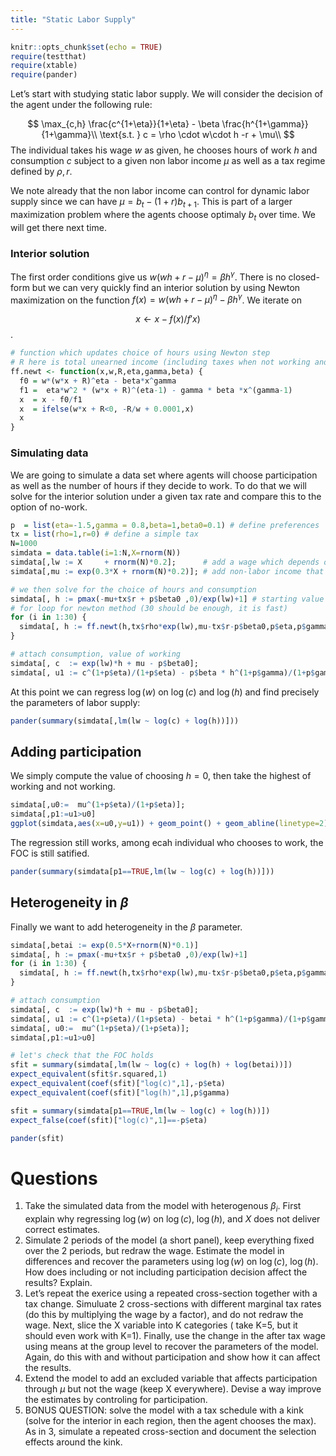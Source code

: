 ```yaml
---
title: "Static Labor Supply"
---
```


```r
knitr::opts_chunk$set(echo = TRUE)
require(testthat)
require(xtable)
require(pander)
```

Let's start with studying static labor supply. We will consider the decision of the agent under the following rule:

$$
\max_{c,h} \frac{c^{1+\eta}}{1+\eta} - \beta \frac{h^{1+\gamma}}{1+\gamma}\\
\text{s.t. } c = \rho \cdot w\cdot h -r + \mu\\ 
$$
The individual takes his wage $w$ as given, he chooses hours of work $h$ and consumption $c$ subject to a given non labor income $\mu$ as well as a tax regime defined by $\rho,r$.

We note already that the non labor income can control for dynamic labor supply since we can have $\mu= b_t - (1+r)b_{t+1}$. This is part of a larger maximization problem where the agents choose optimaly $b_t$ over time. We will get there next time.

### Interior solution

The first order conditions give us $w(wh +r - \mu)^\eta = \beta h^\gamma$. There is no closed-form but we can very quickly find an interior solution by using Newton maximization on the function $f(x) = w(wh +r - \mu)^\eta - \beta h^\gamma$. We iterate on 

$$x \leftarrow x - f(x)/f'x)$$.

```r
# function which updates choice of hours using Newton step
# R here is total unearned income (including taxes when not working and all)
ff.newt <- function(x,w,R,eta,gamma,beta) {
  f0 = w*(w*x + R)^eta - beta*x^gamma
  f1 =  eta*w^2 * (w*x + R)^(eta-1) - gamma * beta *x^(gamma-1)
  x  = x - f0/f1 
  x  = ifelse(w*x + R<0, -R/w + 0.0001,x)
  x
}
```

### Simulating data

We are going to simulate a data set where agents will choose participation as well as the number of hours if they decide to work. To do that we will solve for the interior solution under a given tax rate and compare this to the option of no-work.

```r
p  = list(eta=-1.5,gamma = 0.8,beta=1,beta0=0.1) # define preferences
tx = list(rho=1,r=0) # define a simple tax
N=1000
simdata = data.table(i=1:N,X=rnorm(N))
simdata[,lw := X     + rnorm(N)*0.2];      # add a wage which depends on X
simdata[,mu := exp(0.3*X + rnorm(N)*0.2)]; # add non-labor income that also depends on X

# we then solve for the choice of hours and consumption
simdata[, h := pmax(-mu+tx$r + p$beta0 ,0)/exp(lw)+1] # starting value
# for loop for newton method (30 should be enough, it is fast)
for (i in 1:30) {
  simdata[, h := ff.newt(h,tx$rho*exp(lw),mu-tx$r-p$beta0,p$eta,p$gamma,p$beta) ]
}

# attach consumption, value of working
simdata[, c  := exp(lw)*h + mu - p$beta0];
simdata[, u1 := c^(1+p$eta)/(1+p$eta) - p$beta * h^(1+p$gamma)/(1+p$gamma) ];
```

At this point we can regress $\log(w)$ on $\log(c)$ and $\log(h)$ and find precisely the parameters of labor supply:

```r
pander(summary(simdata[,lm(lw ~ log(c) + log(h))]))
```

## Adding participation

We simply compute the value of choosing $h=0$, then take the highest of working and not working. 

```r
simdata[,u0:=  mu^(1+p$eta)/(1+p$eta)];
simdata[,p1:=u1>u0]
ggplot(simdata,aes(x=u0,y=u1)) + geom_point() + geom_abline(linetype=2)
```

The regression still works, among ecah individual who chooses to work, the FOC is still satified.

```r
pander(summary(simdata[p1==TRUE,lm(lw ~ log(c) + log(h))]))
```

## Heterogeneity in $\beta$

Finally we want to add heterogeneity in the $\beta$ parameter. 

```r
simdata[,betai := exp(0.5*X+rnorm(N)*0.1)]
simdata[, h := pmax(-mu+tx$r + p$beta0 ,0)/exp(lw)+1]
for (i in 1:30) {
  simdata[, h := ff.newt(h,tx$rho*exp(lw),mu-tx$r-p$beta0,p$eta,p$gamma,betai) ]
}

# attach consumption
simdata[, c  := exp(lw)*h + mu - p$beta0];
simdata[, u1 := c^(1+p$eta)/(1+p$eta) - betai * h^(1+p$gamma)/(1+p$gamma) ];
simdata[, u0:=  mu^(1+p$eta)/(1+p$eta)];
simdata[,p1:=u1>u0]

# let's check that the FOC holds
sfit = summary(simdata[,lm(lw ~ log(c) + log(h) + log(betai))])
expect_equivalent(sfit$r.squared,1)
expect_equivalent(coef(sfit)["log(c)",1],-p$eta)
expect_equivalent(coef(sfit)["log(h)",1],p$gamma)

sfit = summary(simdata[p1==TRUE,lm(lw ~ log(c) + log(h))])
expect_false(coef(sfit)["log(c)",1]==-p$eta)
```

```r
pander(sfit)
```

# Questions 

 1. Take the simulated data from the model with heterogenous $\beta_i$. First explain why regressing $\log(w)$ on $\log(c)$, $\log(h)$, and $X$ does not deliver correct estimates.
 2. Simulate 2 periods of the model (a short panel), keep everything fixed over the 2 periods, but redraw the wage. Estimate the model in differences and recover the parameters using $\log(w)$ on $\log(c)$, $\log(h)$. How does including or not including participation decision affect the results? Explain.
 3. Let's repeat the exerice using a repeated cross-section together with a tax change. Simuluate 2 cross-sections with different marginal tax rates (do this by multiplying the wage by a factor), and do not redraw the wage. Next, slice the X variable into K categories ( take K=5, but it should even work with K=1). Finally, use the change in the after tax wage using means at the group level to recover the parameters of the model. Again, do this with and without participation and show how it can affect the results.
 4. Extend the model to add an excluded variable that affects participation through $\mu$ but not the wage (keep X everywhere). Devise a way improve the estimates by controling for participation.
 5. BONUS QUESTION: solve the model with a tax schedule with a kink (solve for the interior in each region, then the agent chooses the max). As in 3, simulate a repeated cross-section and document the selection effects around the kink.



